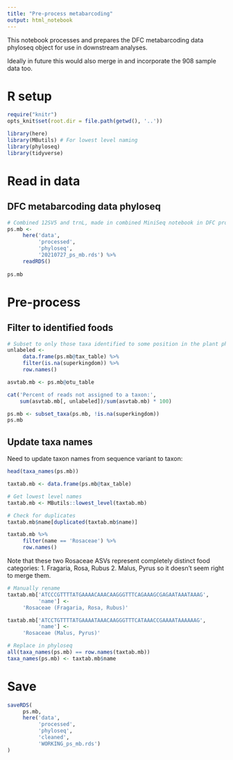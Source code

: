 ```yaml
---
title: "Pre-process metabarcoding"
output: html_notebook
---
```


This notebook processes and prepares the DFC metabarcoding data phyloseq object for use in downstream analyses.

Ideally in future this would also merge in and incorporate the 908 sample data too.

# R setup

```r
require("knitr")
opts_knit$set(root.dir = file.path(getwd(), '..'))
```

```r
library(here) 
library(MButils) # For lowest level naming
library(phyloseq) 
library(tidyverse) 
```

# Read in data

## DFC metabarcoding data phyloseq

```r
# Combined 12SV5 and trnL, made in combined MiniSeq notebook in DFC project folder
ps.mb <- 
     here('data',
          'processed',
          'phyloseq',
          '20210727_ps_mb.rds') %>% 
     readRDS()
     
ps.mb
```

# Pre-process

## Filter to identified foods

```r
# Subset to only those taxa identified to some position in the plant phylogeny
unlabeled <- 
     data.frame(ps.mb@tax_table) %>% 
     filter(is.na(superkingdom)) %>% 
     row.names()

asvtab.mb <- ps.mb@otu_table

cat('Percent of reads not assigned to a taxon:', 
    sum(asvtab.mb[, unlabeled])/sum(asvtab.mb) * 100)
```

```r
ps.mb <- subset_taxa(ps.mb, !is.na(superkingdom))
ps.mb
```

## Update taxa names

Need to update taxon names from sequence variant to taxon:

```r
head(taxa_names(ps.mb))
```

```r
taxtab.mb <- data.frame(ps.mb@tax_table)
```

```r
# Get lowest level names
taxtab.mb <- MButils::lowest_level(taxtab.mb)
```

```r
# Check for duplicates
taxtab.mb$name[duplicated(taxtab.mb$name)]
```

```r
taxtab.mb %>% 
     filter(name == 'Rosaceae') %>% 
     row.names()
```

Note that these two Rosaceae ASVs represent completely distinct food categories:
1. Fragaria, Rosa, Rubus
2. Malus, Pyrus
so it doesn't seem right to merge them.

```r
# Manually rename
taxtab.mb['ATCCCGTTTTATGAAAACAAACAAGGGTTTCAGAAAGCGAGAATAAATAAAG', 
          'name'] <- 
     'Rosaceae (Fragaria, Rosa, Rubus)'     

taxtab.mb['ATCCTGTTTTATGAAAATAAACAAGGGTTTCATAAACCGAAAATAAAAAAG', 
          'name'] <- 
     'Rosaceae (Malus, Pyrus)'   
```

```r
# Replace in phyloseq
all(taxa_names(ps.mb) == row.names(taxtab.mb))
taxa_names(ps.mb) <- taxtab.mb$name
```

# Save

```r
saveRDS(
     ps.mb,
     here('data', 
          'processed', 
          'phyloseq',
          'cleaned',
          'WORKING_ps_mb.rds')
)
```


